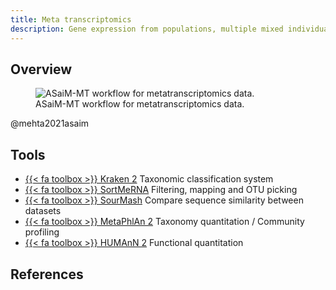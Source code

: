 ```yaml
---
title: Meta transcriptomics
description: Gene expression from populations, multiple mixed individuals or species
---
```


## Overview

![ASaiM-MT workflow for metatranscriptomics data.](https://f1000researchdata.s3.amazonaws.com/manuscripts/55709/4365fde8-b9bc-4578-a575-a35fd378ab5e_figure1.gif)

@mehta2021asaim

## Tools

- [{{< fa toolbox >}} Kraken 2](https://ccb.jhu.edu/software/kraken2/) Taxonomic classification system 
- [{{< fa toolbox >}} SortMeRNA](https://bioinfo.lifl.fr/RNA/sortmerna/) Filtering, mapping and OTU picking 
- [{{< fa toolbox >}} SourMash](https://sourmash.readthedocs.io/en/latest/) Compare sequence similarity between datasets 
- [{{< fa toolbox >}} MetaPhlAn 2](https://huttenhower.sph.harvard.edu/metaphlan2/) Taxonomy quantitation / Community profiling 
- [{{< fa toolbox >}} HUMAnN 2](https://huttenhower.sph.harvard.edu/humann2/) Functional quantitation 

## References {.unnumbered}
